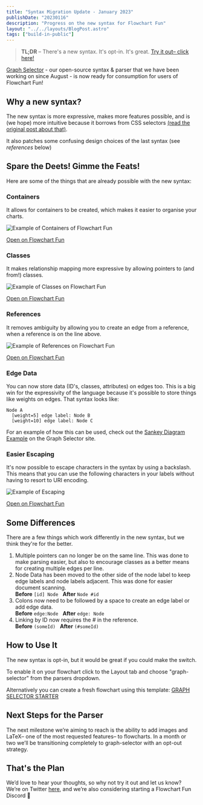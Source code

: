 ```yaml
---
title: "Syntax Migration Update - January 2023"
publishDate: "20230116"
description: "Progress on the new syntax for Flowchart Fun"
layout: "../../layouts/BlogPost.astro"
tags: ["build-in-public"]
---
```


> **TL;DR** – There's a new syntax. It's opt-in. It's great. [Try it out– click here!](https://flowchart.fun/n#MIewdgLghglmCmAnABAbwFDOQFQBYwGdkoAHE5AdxEQGsiAjAT2QkZLgHNMtkBJMACbxInZAGNE8KBHhEoyADZwaLEC1zxxAV0STIiuPG5YoYZjIAeEAFzJ68AGbVN8sSAXhxk6bOKKo9groAL7cwN4yfkpgKgIwkmIQCsxaBKIQGsjwFlCJ-oEs2RDGBjSaGYS2ABR4hMRklNR0duZsnACUJdTIAMQwAiVYTMQCcWAcxGDIADp9ApPzkg5IwmLpuNKDPEpl6pXIVXPtyAD0J8gAmiBa4qbECgRqqZpp4wrwALTRmm4Atr-CCAEdAnABU6Go6F+WgUEBg33QfwBkGB6AAElAAG6aBxaMAAQmQgB4NwCR++hQSd0OgALy02noDBYABEJCgiAISCZtiZHEQpFwHw570S1CZIRpdOpQA)

[Graph Selector](https://graph-selector-syntax.tone-row.com/) - our open-source syntax & parser that we have been working on since August - is now ready for consumption for users of Flowchart Fun!

## Why a new syntax?

The new syntax is more expressive, makes more features possible, and is (we hope) more intuitive because it borrows from CSS selectors [(read the original post about that)](https://flowchart.fun/blog/post/graph-syntax-css-selector).

It also patches some confusing design choices of the last syntax (see _references_ below)

## Spare the Deets! Gimme the Feats!

Here are some of the things that are already possible with the new syntax:

### Containers

It allows for containers to be created, which makes it easier to organise your charts.

![Example of Containers of Flowchart Fun](https://res.cloudinary.com/tone-row/image/upload/v1673893486/Flowchart%20Fun%20Blog/ijb5ht3x4hnvrcg57cij.png)

[Open on Flowchart Fun](https://flowchart.fun/n#CoCwlgzgBJUIZQMIHsB2AXOZUFMBOUA3gFBRQCCpZUAQldUvQ1ADbYDW2A5lMgK7oIYACY4AXFAAUAEQCUxAL7Fi04gF4NG4iTIAiAA5w8EfLom6ueOPpABaEyxwBjdMjy6ANFV0s4AT350MyImXStUdmkwd3MAGQAlXSolJU0NIA)

### Classes

It makes relationship mapping more expressive by allowing pointers to (and from!) classes.

![Example of Classes on Flowchart Fun](https://res.cloudinary.com/tone-row/image/upload/v1673893389/Flowchart%20Fun%20Blog/b6crwmtzllhzrwzqfuo0.png)

[Open on Flowchart Fun](https://flowchart.fun/n#AoUwTgzg9gdgBAQTgOgIZgMYAsCWAXEDPAKFEljgCEV1t9CSzp4BhFAG1QHcBPcU8MzgARYsQAUyTr3ABKYnDiTauAkXnEAvNu3EA3grgAiAA7oI4IwC5jAczCoTWALQX2DKGCPEAvlp2aQA)

### References

It removes ambiguity by allowing you to create an edge from a reference, when a reference is on the line above.

![Example of References on Flowchart Fun](https://res.cloudinary.com/tone-row/image/upload/v1673893277/Flowchart%20Fun%20Blog/fnlsfbuq1nywxhqv67ws.png)

[Open on Flowchart Fun](https://flowchart.fun/n#EIKBEEQAigKYCU0ZQMJgLxayA3sgIgAcBDAJwGcBTMggLigIHMySiALAWmoBsqBjAC4B7WgBpCPEgE9hAV0H0o+FI1YA7ANYARAJa0GBADIAlAsgC+IK9ixA)

### Edge Data

You can now store data (ID's, classes, attributes) on edges too. This is a big win for the expressivity of the language because it's possible to store things like weights on edges. That syntax looks like:

```
Node A
  [weight=5] edge label: Node B
  [weight=10] edge label: Node C
```

For an example of how this can be used, check out the [Sankey Diagram Example](https://graph-selector-syntax.tone-row.com/sankey) on the Graph Selector site.

### Easier Escaping

It's now possible to escape characters in the syntax by using a backslash. This means that you can use the following characters in your labels without having to resort to URI encoding.

![Example of Escaping](https://res.cloudinary.com/tone-row/image/upload/v1673894913/Flowchart%20Fun%20Blog/rnxqyq1pwohr00aqqiwc.png)

[Open on Flowchart Fun](https://flowchart.fun/n#BIUwNmD2A6B2DqkBOYAmAoABJgMpWA5nALICuYALgJZhWwhw4CGARuHAO5UUAWcAzgAcQAYypMwcETyZImIiiCT840AMTQAXOgC8evegDeWTACJBs-ktOazBOYJ4BaK2FEVkpgDQnTYJgCekKQUNpjG2NimcrAA1gAiVEhhpjgASqYmAL7oOfp6QA)

## Some Differences

There are a few things which work differently in the new syntax, but we think they're for the better.

1. Multiple pointers can no longer be on the same line. This was done to make parsing easier, but also to encourage classes as a better means for creating multiple edges per line.
1. Node Data has been moved to the other side of the node label to keep edge labels and node labels adjacent. This was done for easier document scanning.<br/>**Before** `[id] Node`&nbsp;&nbsp;&nbsp;**After** `Node #id`
1. Colons now need to be followed by a space to create an edge label or add edge data.<br/>**Before** `edge:Node`&nbsp;&nbsp;&nbsp;**After** `edge: Node`
1. Linking by ID now requires the # in the reference.<br/>**Before** `(someId)`&nbsp;&nbsp;&nbsp;**After** `(#someId)`

## How to Use It

The new syntax is opt-in, but it would be great if you could make the switch.

To enable it on your flowchart click to the Layout tab and choose "graph-selector" from the parsers dropdown.

Alternatively you can create a fresh flowchart using this template: [GRAPH SELECTOR STARTER](https://flowchart.fun/n#MIewdgLghglmCmAnABAbwFDOQFQBYwGdkoAHE5AdxEQGsiAjAT2QkZLgHNMtkBJMACbxInZAGNE8KBHhEoyADZwaLEC1zxxAV0STIiuPG5YoYZjIAeEAFzJ68AGbVN8sSAXhxk6bOKKo9groAL7cwN4yfkpgKgIwkmIQCsxaBKIQGsjwFlCJ-oEs2RDGBjSaGYS2ABR4hMRklNR0duZsnACUJdTIAMQwAiVYTMQCcWAcxGDIADp9ApPzkg5IwmLpuNKDPEpl6pXIVXPtyAD0J8gAmiBa4qbECgRqqZpp4wrwALTRmm4Atr-CCAEdAnABU6Go6F+WgUEBg33QfwBkGB6AAElAAG6aBxaMAAQmQgB4NwCR++hQSd0OgALy02noDBYABEJCgiAISCZtiZHEQpFwHw570S1CZIRpdOpQA)

## Next Steps for the Parser

The next milestone we’re aiming to reach is the ability to add images and LaTeX– one of the most requested features– to flowcharts. In a month or two we’ll be transitioning completely to graph-selector with an opt-out strategy.

## That's the Plan

We’d love to hear your thoughts, so why not try it out and let us know? We’re on Twitter [here](https://twitter.com/tone_row_), and we’re also considering starting a Flowchart Fun Discord 🤔
